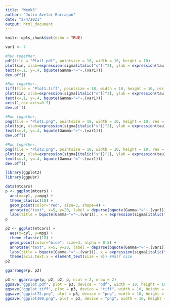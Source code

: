 ```yaml
---
title: "Week5"
author: "Julio Avelar-Barragan"
date: "2/4/2021"
output: html_document
---
```


```r
knitr::opts_chunk$set(echo = TRUE)
```

```r
var1 <- 7

#Run together.
pdf(file = "Plot1.pdf", pointsize = 18, width = 10, height = 10)
plot(sin, xlab=expression(sigma[italic("s")]^2), ylab = expression(tau), col="red", lty = 4, lwd = 3, main=bquote(Gamma~"="~.(var1)))
text(x=.1, y=.4, bquote(Gamma~"="~.(var1)))
dev.off()
```

```r
#Run together.
tiff(file = "Plot1.tiff", pointsize = 18, width = 10, height = 10, res = 300, units = "in")
plot(sin, xlab=expression(sigma[italic("s")]^2), ylab = expression(tau), col="red", lty = 4, lwd = 3, main=bquote(Gamma~"="~.(var1)), xaxt="n")
text(x=.1, y=.4, bquote(Gamma~"="~.(var1)))
axis(1,cex.axis=0.5)
dev.off()
```

```r
#Run together.
png(file = "Plot1.png", pointsize = 18, width = 10, height = 10, res = 72, units = "in")
plot(sin, xlab=expression(sigma[italic("s")]^2), ylab = expression(tau), col="red", lty = 4, lwd = 3, main=bquote(Gamma~"="~.(var1)))
text(x=.1, y=.4, bquote(Gamma~"="~.(var1)))
dev.off()
```

```r
#Run together.
png(file = "Plot2.png", pointsize = 18, width = 10, height = 10, res = 300, units = "in")
plot(sin, xlab=expression(sigma[italic("s")]^2), ylab = expression(tau), col="red", lty = 4, lwd = 3, main=bquote(Gamma~"="~.(var1)))
text(x=.1, y=.4, bquote(Gamma~"="~.(var1)))
dev.off()
```

```r
library(ggplot2)
library(ggpubr)

data(mtcars)
p <- ggplot(mtcars) +
  aes(x=cyl, y=mpg) +
  theme_classic(18) +
  geom_point(color="red", size=3, shape=4) +
  annotate("text", x=5, y=20, label = deparse(bquote(Gamma~"="~.(var1))), parse=T) +
  labs(title = bquote(Gamma~"="~.(var1)), x = expression(sigma[italic("s")]^2), y = expression(tau))
p
```

```r
p2 <- ggplot(mtcars) +
  aes(x=cyl, y=mpg) +
  theme_classic(18) +
  geom_point(color="blue", size=3, alpha = 0.5) +
  annotate("text", x=5, y=20, label = deparse(bquote(Gamma~"="~.(var1))), parse=T) +
  labs(title = bquote(Gamma~"="~.(var1)), x = expression(sigma[italic("s")]^2), y = expression(tau)) +
  theme(axis.text.x = element_text(size = 9)) #Half size
p2
```

```r
ggarrange(p, p2)
```

```r
p3 <- ggarrange(p, p2, p2, p, ncol = 2, nrow = 2)
ggsave("ggplot.pdf", plot = p3, device = "pdf", width = 10, height = 10, units = "in")
ggsave("ggplot.tiff", plot = p3, device = "tiff", width = 10, height = 10, units = "in")
ggsave("ggplot72.png", plot = p3, device = "png", width = 10, height = 10, units = "in", dpi = 72)
ggsave("ggplot300.png", plot = p3, device = "png", width = 10, height = 10, units = "in", dpi = 300)
```